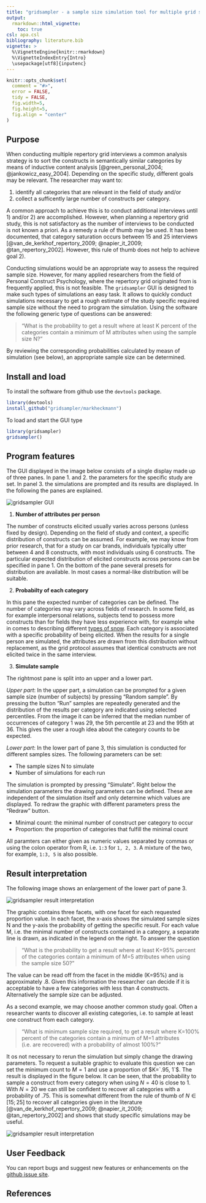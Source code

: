```yaml
---
title: "gridsampler - a sample size simulation tool for multiple grid studies"
output: 
  rmarkdown::html_vignette:
    toc: true
csl: apa.csl
bibliography: literature.bib
vignette: >
  %\VignetteEngine{knitr::rmarkdown}
  %\VignetteIndexEntry{Intro}
  \usepackage[utf8]{inputenc}
---
```



```r
knitr::opts_chunk$set(
  comment = "#>",
  error = FALSE,
  tidy = FALSE,
  fig.width=5, 
  fig.height=5,
  fig.align = "center"
)
```


## Purpose

When conducting multiple repertory grid interviews a common analysis strategy is to sort the constructs in semantically similar categories by means of inductive content analysis [@green_personal_2004; @jankowicz_easy_2004]. Depending on the specific study, different goals may be relevant. The researcher may want to:

1. identify all categories that are relevant in the field of study and/or 
2. collect a sufficently large number of constructs per category. 

A common approach to achieve this is to conduct additional interviews until 1) and/or 2) are accomplished. However, when planning a repertory grid study, this is not satisfactory as the number of interviews to be conducted is not known a priori. As a remedy a rule of thumb may be used. It has been documented, that category saturation occurs between 15 and 25 interviews [@van_de_kerkhof_repertory_2009; @napier_it_2009; @tan_repertory_2002]. However, this rule of thumb does not help to achieve goal 2).

Conducting simulations would be an appropriate way to assess the required sample size. However, for many applied researchers from the field of Personal Construct Psychology, where the repertory grid originated from is frequently applied, this is not feasible. The `gridsampler`  GUI is designed to make such types of simulations an easy task. It allows to quickly conduct simulations necessary to get a rough estimate of the study specific required sample size without the need to program the simulation. Using the software the following generic type of questions can be answered: 

> “What is the probability to get a result where at least K percent of the categories contain a minimum of M attributes when using the sample size N?”

By reviewing the corresponding probabilities calculated by measn of simulation (see below), an appropriate sample size can be determined.



## Install and load

To install the software from github use the `devtools` package.

```r
library(devtools)
install_github("gridsampler/markheckmann") 
```

To load and start the GUI type

```r
library(gridsampler)
gridsampler()
```


## Program features

The GUI displayed in the image below consists of a single display made up of three panes. In pane 1. and 2. the parameters for the specific study are set. In panel 3. the simulations are prompted and its results are displayed. In the following the panes are explained.

![](gridsampler_panes.png "gridsampler GUI")


1. **Number of attributes per person**

The number of constructs elicited usually varies across persons (unless fixed by design). Depending on the field of study and context, a specific distribution of constructs can be assumed. For example, we may know from prior research, that for a study on car brands, individuals typically utter between 4 and 8 constructs, with most individuals using 6 constructs. The particular expected distribution of elicited constructs across persons can be specified in pane 1. On the bottom of the pane several presets for distribution are available. In most cases a normal-like distribution will be suitable.


2. **Probabilty of each category**

In this pane the expected number of categories can be defined. The number of categories may vary across fields of research. In some field, as for example interpersonal relations, subjects tend to possess more constructs than for fields they have less experience with, for example whe in comes to describing different [types of snow](https://en.wikipedia.org/wiki/Types_of_snow). Each category is associated with a specific probability of being elicited. When the results for a single person are simulated, the attributes are drawn from this distribution without replacement, as the grid protocol assumes that identical constructs are not elicited twice in the same interview.


3. **Simulate sample**

The rightmost pane is split into an upper and a lower part. 

*Upper part*: In the upper part, a simulation can be prompted for a given sample size (number of subjects) by pressing "Random sample". By pressing the button "Run" samples are repeatedly generated and the distribution of the results per category are indicated using selected percentiles. From the image it can be inferred that the median number of occurrences of category 1 was 29, the 5th percentile at 23 and the 95th at 36. This gives the user a rough idea about the category counts to be expected.

*Lower part*: In the lower part of pane 3, this simulation is conducted for different samples sizes. The following parameters can be set:

* The sample sizes N to simulate
* Number of simulations for each run

The simulation is prompted by pressing "Simulate". Right below the simulation parameters the drawing parameters can be defined. These are independent of the simulation itself and only determine which values are displayed. To redraw the graphic with different parameters press the "Redraw" button.

* Minimal count: the minimal number of construct per category to occur
* Proportion: the proportion of categories that fulfill the minimal count

All paramters can either given as numeric values separated by commas or using the colon operator from R, i.e. `1:3` for `1, 2, 3`. A mixture of the two, for example,  `1:3, 5` is also possible. 


## Result interpretation

The following image shows an enlargement of the lower part of pane 3.

![](gridsampler_pane_3a.png "gridsampler result interpretation")

The graphic contains three facets, with one facet for each requested proportion value. In each facet, the x-axis shows the simulated sample sizes N and the y-axis the probability of getting the specific result. For each value M, i.e. the minimal number of constructs contained in a category, a separate line is drawn, as indicated in the legend on the right. To answer the question 

> “What is the probability to get a result where at least K=95% percent of the categories contain a minimum of M=5 attributes when using the sample size 50?”

The value can be read off from the facet in the middle (K=95%) and is approximately .8. Given this information the researcher can decide if it is acceptable to have a few categories with less than 4 constructs. Alternatively the sample size can be adjusted.

As a second example, we may choose another common study goal. Often a researcher wants to discover all existing categories, i.e. to sample at least one construct from each category. 

> “What is minimum sample size required, to get a result where K=100% percent of the categories contain a minimum of M=1 attributes (i.e. are recovered) with a probability of almost 100%?”

It os not necessary to rerun the simulation but simply change the drawing parameters. To request a suitable graphic to evaluate this question we can set the minimum count to $M=1$ and use a proportion of $K=`.95, 1`$. The result is displayed in the figure below. It can be seen, that the probability to sample a construct from every category when using $N=40$ is close to $1$. With $N=20$ we can still be confident to recover all categories with a probability of $.75$. This is somewhat different from the rule of thumb of $N \in [15; 25]$ to recover all categories given in the literature [@van_de_kerkhof_repertory_2009; @napier_it_2009; @tan_repertory_2002] and shows that study specific simulations may be useful.

![](gridsampler_pane_3b.png "gridsampler result interpretation")


## User Feedback

You can report bugs and suggest new features or enhancements on the [github issue site](https://github.com/markheckmann/gridsampler/issues).


## References

